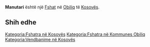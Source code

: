 {{Fshat në Kosovës
 | Emri                = Manutari
| srp_N_name = Manutari
| srp_N_FULL_NAME_RO = Manutari
| srp_N_FULL_NAME_ND_RO = Manutari
| srp_N_SORT_NAME_RG = MANUTARI
| srp_N_FULL_NAME_RG = Manutari
| srp_N_FULL_NAME_ND_RG = Manutari

 | Emri (Rasa dhanore) = 
 | Figura              = 
 | Shteti              = Kosovo
 | Komuna              = Obiliq
 | Kodi postar         = 
 | Sipërfaqja          = 

 | Popullsia           = 

 | Regj. i popullsisë  = 
 | Dend. e popullsisë  = 
 | Faqja zyrtare       = 
 <!--- Koordinatat ----> 
 | Gjerësia            = 42.549234
 | Gjatësia            = 21.402771
 | Lartësia            = 
}}
'''Manutari''' është një [[Fshat]] në [[Obiliq]] të [[Kosovës]].

<!-- == Gjeografia == -->
<!-- == Historia == -->
<!-- == Demografia == -->
== Shih edhe ==
{{Komuna Obiliq}}
{{Kosovo-Administrata-Cung}}

[[Kategoria:Fshatra në Kosovës]]
[[Kategoria:Fshatra në Kommunes Obiliq]]
[[Kategoria:Vendbanime në Kosovës]]